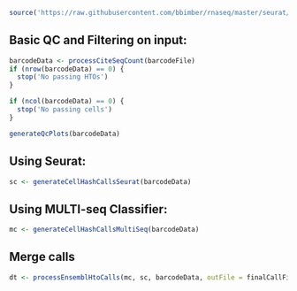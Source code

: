 ```r

source('https://raw.githubusercontent.com/bbimber/rnaseq/master/seurat/cellHashingFunctions.R')

```

## Basic QC and Filtering on input:

```r

barcodeData <- processCiteSeqCount(barcodeFile)
if (nrow(barcodeData) == 0) {
  stop('No passing HTOs')
}

if (ncol(barcodeData) == 0) {
  stop('No passing cells')
}

generateQcPlots(barcodeData)

```

## Using Seurat:

```r

sc <- generateCellHashCallsSeurat(barcodeData)

```

## Using MULTI-seq Classifier:

```r

mc <- generateCellHashCallsMultiSeq(barcodeData)

```

## Merge calls

```r

dt <- processEnsemblHtoCalls(mc, sc, barcodeData, outFile = finalCallFile, allCallsOutFile = allCallsOutFile)

```